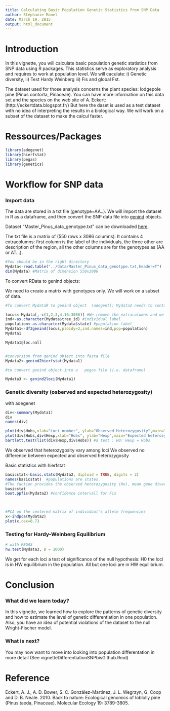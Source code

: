 ```yaml
---
title: Calculating Basic Population Genetic Statistics from SNP Data
author: Stéphanie Manel
date: March 19, 2015
output: html_document
---
```


Introduction
========================================================

In this vignette, you will  calculate basic population genetic statistics from SNP data using R packages. This statistics serve as exploratory analysis and requires to work at population level. We will caculate: i) Genetic diversity, ii) Test Hardy Weinberg  iii) Fis and global Fst. 

The dataset used for those analysis concerns the plant species: lodgepole pine (Pinus contorta, Pinaceae). You can have more information on this data set and the species on the web site of A. Eckert:  (http://eckertdata.blogspot.fr/)
But here the daset is used as a test dataset with no idea of interpreting the results in a biological way. We will work on a subset of the dataset to make  the calcul faster.

 

Ressources/Packages
========================================================



```r
library(adegenet)
library(hierfstat)
library(pegas)
library(genetics)

```


Workflow for SNP data
========================================================
### Import data

The data are stored in a txt file (genotype=AA..). We will  import the dataset in R as a dataframe, and then  convert the SNP data file into [genind](http://www.inside-r.org/packages/cran/adegenet/docs/.valid.genind) objects. 

Dataset "Master_Pinus_data_genotype.txt" can be downloaded [here]().

The  txt file is a matrix of (550 rows x 3086 columns). It contains 4 extracolumns: first column is the label of the individuals, the three other are description of the region, all the other columns are for the genotypes as (AA or AT...).



```r

#You should be in the right directory
Mydata<-read.table("../data/Master_Pinus_data_genotype.txt,header=T")
dim(Mydata) #Matrix of dimension 550x3086

```

To convert RData to genind objects:

We need to create a matrix with genotypes only. We will work on a subset of data.

```r

 
#To convert MydataR to genind object  (adegent): Mydata2 needs to contain only genotypes

locus<-Mydata[,-c(1,2,3,4,16:3086)] #We remove the extracolumns and we keep only 20 SNP (to make calcul more fast)  
ind<-as.character(Mydata$tree_id) #individual label
population<-as.character(Mydata$state) #population label
Mydata1<-df2genind(locus,ploidy=2,ind.names=ind,pop=population)
Mydata1

Mydata1@loc.nall


#conversion from genind object into fasta file
Mydata2<-genind2hierfstat(Mydata1) 

#to convert genind object into a   pegas file (i.e. dataframe)

Mydata3 <- genind2loci(Mydata1)

```

### Genetic diversity (osberved and expected heterozygosity) 

with adegenet

```r

div<-summary(Mydata1)
div
names(div)

plot(div$Hobs,xlab="Loci number", ylab="Observed Heterozygosity",main="Observed heterozygosity per locus")
plot(div$Hobs,div$Hexp,xlab="Hobs", ylab="Hexp",main="Expected heterozygosity in function of observed heterozygosity per locus")
bartlett.test(list(div$Hexp,div$Hobs)) #a test : H0: Hexp = Hobs
```
We observed that heterozygosity vary among loci
We observed no difference between expected and observed heterozygosity


Basic statistics with hierfstat

```r
basicstat<-basic.stats(Mydata2, diploid = TRUE, digits = 2) 
names(basicstat)  #populations are states.  
#The fuction provides the observed heterozygosity (Ho), mean gene diversities within population (Hs), Fis, and Fst 
basicstat
boot.ppfis(Mydata2) #confidence intervall for Fis
 


#PCA on the centered matrix of individual's allele frequencies
x<-indpca(Mydata2) 
plot(x,cex=0.7)

```



### Testing for Hardy-Weinberg Equilibrium  

```r

# with PEGAS
hw.test(Mydata3, B = 1000)
```

We get for each loci a test of significance of the null hypothesis: H0 the loci is in HW equilibrium in the population. All but one loci are in HW equilibrium.



Conclusion
========================================================
### What did we learn today?

In this vignette, we learned how to explore the patterns of genetic diversity  and how to estimate the level of genetic differentiation in one population. Also, you have an idea of potential violations of the dataset to the null Wright-Fischer model. 

### What is next?
You may now want to move into looking into population differentation in more detail (See vignetteDifferentiationSNPbisGithub.Rmd)
 
 
Reference
========================================================

Eckert, A. J., A. D. Bower, S. C. González-Martínez, J. L. Wegrzyn, G. Coop and D. B. Neale. 2010. Back to nature: Ecological genomics of loblolly pine (Pinus taeda, Pinaceae). Molecular Ecology 19: 3789-3805.

